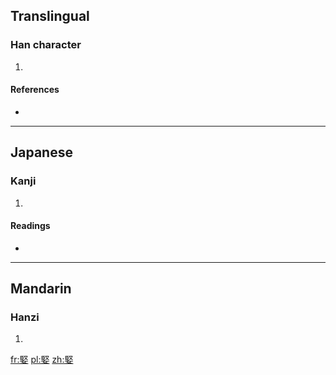 ==Translingual==

===Han character===
{{Han char|rn=38|rad=女|as=08|sn=11|four=7740<sub>4</sub>|canj=尸水女 (SEV), XX尸水女 (XXSEV)|ids=⿱[[臤]][[女]]}}

# {{defn|Han|sort=女08}}

====References====
* {{Han ref|kx=0265.030|dkj=06421|dj=0532.020|hdz=21056.120|uh=5A5C|ud=23132|bh=D4EE|bd=54510}}

----

==Japanese==

===Kanji===
{{ja-kanji|grade=|rs=女08}}

# {{defn|lang=ja|sort=女08}}

====Readings====
* {{ja-readings|on=[[かん]] (kan), [[けん]] (ken), [[きん]] (kin)|kun=[[うつくしい]] (utsukushii)}}

----

==Mandarin==

===Hanzi===
{{cmn-hanzi|pin=[[qiān]] ([[qian1]])|wg=ch'ien<sup>1</sup>}}

# {{defn|lang=cmn|sort=女08}}

[[fr:婜]]
[[pl:婜]]
[[zh:婜]]